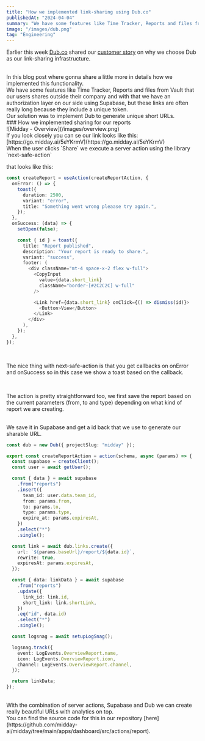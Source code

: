 ```yaml
---
title: "How we implemented link-sharing using Dub.co"
publishedAt: "2024-04-04"
summary: "We have some features like Time Tracker, Reports and files from Vault that our users shares outside their company and with that we have an authorization layer on our side using Supabase, but these links are often really long because they include a unique token."
image: "/images/dub.png"
tag: "Engineering"
---
```


Earlier this week [Dub.co](http://Dub.co) shared our [customer story](https://dub.co/customers/midday) on why we choose Dub as our link-sharing infrastructure.

<br />
In this blog post where gonna share a little more in details how we implemented this
functionality.

<br />
We have some features like Time Tracker, Reports and files from Vault that our users
shares outside their company and with that we have an authorization layer on our
side using Supabase, but these links are often really long because they include a
unique token.
<br />
Our solution was to implement Dub to generate unique short URLs.

<br />
### How we implemented sharing for our reports

<br />
![Midday - Overview](/images/overview.png)

<br />
If you look closely you can se our link looks like this: [https://go.midday.ai/5eYKrmV](https://go.midday.ai/5eYKrmV)

<br />
When the user clicks `Share` we execute a server action using the library `next-safe-action`

that looks like this:

```typescript
const createReport = useAction(createReportAction, {
  onError: () => {
    toast({
      duration: 2500,
      variant: "error",
      title: "Something went wrong pleaase try again.",
    });
  },
  onSuccess: (data) => {
    setOpen(false);

    const { id } = toast({
      title: "Report published",
      description: "Your report is ready to share.",
      variant: "success",
      footer: (
        <div className="mt-4 space-x-2 flex w-full">
          <CopyInput
            value={data.short_link}
            className="border-[#2C2C2C] w-full"
          />

          <Link href={data.short_link} onClick={() => dismiss(id)}>
            <Button>View</Button>
          </Link>
        </div>
      ),
    });
  },
});
```

<br />

The nice thing with next-safe-action is that you get callbacks on onError and onSuccess so in this case we show a toast based on the callback.

<br />

The action is pretty straightforward too, we first save the report based on the current parameters (from, to and type) depending on what kind of report we are creating.

<br />
We save it in Supabase and get a id back that we use to generate our sharable URL.

```typescript
const dub = new Dub({ projectSlug: "midday" });

export const createReportAction = action(schema, async (params) => {
  const supabase = createClient();
  const user = await getUser();

  const { data } = await supabase
    .from("reports")
    .insert({
      team_id: user.data.team_id,
      from: params.from,
      to: params.to,
      type: params.type,
      expire_at: params.expiresAt,
    })
    .select("*")
    .single();

  const link = await dub.links.create({
    url: `${params.baseUrl}/report/${data.id}`,
    rewrite: true,
    expiresAt: params.expiresAt,
  });

  const { data: linkData } = await supabase
    .from("reports")
    .update({
      link_id: link.id,
      short_link: link.shortLink,
    })
    .eq("id", data.id)
    .select("*")
    .single();

  const logsnag = await setupLogSnag();

  logsnag.track({
    event: LogEvents.OverviewReport.name,
    icon: LogEvents.OverviewReport.icon,
    channel: LogEvents.OverviewReport.channel,
  });

  return linkData;
});
```

<br />
With the combination of server actions, Supabase and Dub we can create really beautiful
URLs with analytics on top.

<br />
You can find the source code for this in our repository [here](https://github.com/midday-ai/midday/tree/main/apps/dashboard/src/actions/report).
